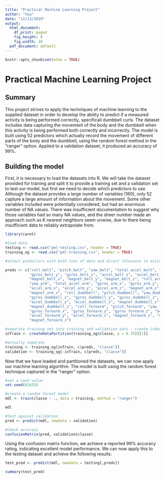 ```yaml
---
title: "Practical Machine Learning Project"
author: "You"
date: "12/13/2019"
output:
  html_document:
    df_print: paged
    fig_height: 8
    fig_width: 10
  pdf_document: default
---
```


```r
knitr::opts_chunk$set(echo = TRUE)
```

# Practical Machine Learning Project

## Summary
This project strives to apply the techniques of machine learning to the supplied dataset in order to develop the ability to predict if a measured activity is being performed correctly, specificall dumbbell curls. The dataset includes data capturing the movement of the body and the dumbbell when this activity is being performed both correctly and incorrectly. The model is built using 52 predictors which actually record the movement of different parts of the body and the dumbbell, using the random forest method in the "ranger" option. Applied to a validation dataset, it produced an accuracy of 99%.

## Building the model

First, it is necessary to load the datasets into R. We will take the dataset provided for training and split it to provide a training set and a validation set to test our model, but first we need to decide which predictors to use. Although the dataset provides a large number of variables (160), only 52 capture a large amount of information about the movement. Some other variables included were potentially considered, but had an enormous number of NA values. There was insufficient documentation to suggest why those variables had so many NA values, and the sheer number made an approach such as K nearest neighbors seem unwise, due to there being insufficient data to reliably extrapolate from. 
```r
library(caret)

#load data
testing <- read.csv("pml-testing.csv", header = TRUE)
training_og <- read.csv("pml-training.csv", header = TRUE)

#select predictors with both lots of data and direct relevance to activity

preds <- c("roll_belt", "pitch_belt", "yaw_belt", "total_accel_belt", "gyros_belt_x",
           "gyros_belt_y", "gyros_belt_z", "accel_belt_x", "accel_belt_y", "accel_belt_z",
           "magnet_belt_x", "magnet_belt_y", "magnet_belt_z", "roll_arm", "pitch_arm",
           "yaw_arm", "total_accel_arm", "gyros_arm_x", "gyros_arm_y", "gyros_arm_z",
           "accel_arm_x", "accel_arm_y", "accel_arm_z", "magnet_arm_x", "magnet_arm_y",
           "magnet_arm_z", "roll_dumbbell", "pitch_dumbbell", "yaw_dumbbell", "total_accel_dumbbell",
           "gyros_dumbbell_x", "gyros_dumbbell_y", "gyros_dumbbell_z", "accel_dumbbell_x",
           "accel_dumbbell_y", "accel_dumbbell_z", "magnet_dumbbell_x", "magnet_dumbbell_y",
           "magnet_dumbbell_z", "roll_forearm", "pitch_forearm", "yaw_forearm", "total_accel_forearm",
           "gyros_forearm_x", "gyros_forearm_y", "gyros_forearm_z", "accel_forearm_x",
           "accel_forearm_y", "accel_forearm_z", "magnet_forearm_x", "magnet_forearm_y",
           "magnet_forearm_z")

#separate training set into training and validation sets - create index
inTrain <- createDataPartition(training_og$classe, p = 0.75)[[1]]

#actually separate
training <- training_og[inTrain, c(preds, "classe")]
validation <- training_og[-inTrain, c(preds, "classe")]
```

Now that we have loaded and partitioned the datasets, we can now apply our machine learning algorithm. The model is built using the random forest technique captured in the "ranger" option.
```r
#set a seed value
set.seed(62433)

#create a random forest model
mdl <- train(classe ~ ., data = training, method = "ranger")

mdl
```

```r
#test against validation
pred <- predict(mdl, newdata = validation)

#check accuracy
confusionMatrix(pred, validation$classe)
```

Using the confusion matrix function, we achieve a reported 99% accuracy rating, indicating excellent model performance. We can now apply this to the testing dataset and achieve the following results:
```r
test_pred <- predict(mdl, newdata = testing[,preds])

summary(test_pred)
```

